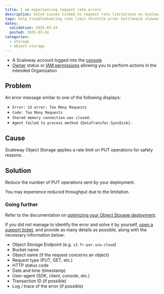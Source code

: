 ```yaml
---
title: I am experiencing request rate errors
description: Solve issues linked to request rate limitations on Scaleway Object Storage.
tags: help troubleshooting rate limit throttle error bottleneck slowness slow low performance
dates:
  validation: 2025-03-24
  posted: 2025-03-24
categories:
  - storage
  - object-storage
---
```



<Requirements />

- A Scaleway account logged into the [console](https://console.scaleway.com)
- [Owner](/iam/concepts/#owner) status or [IAM permissions](/iam/concepts/#permission) allowing you to perform actions in the intended Organization

## Problem

An error message similar to one of the following displays:

- `Error: S3 error: Too Many Requests`
- `Code: Too Many Requests`
- `Shared memory connection was closed.`
- `Agent failed to process method {DataTransfer.SyncDisk}.`

## Cause

Scaleway Object Storage applies a rate limit on PUT operations for safety reasons.

## Solution

Reduce the number of PUT operations sent by your deployment.

<Message type="note">
You may experience reduced throughput due to the limitation.
</Message>

### Going further

Refer to the documentation on [optimizing your Object Storage deployment](/object-storage/reference-content/optimize-object-storage-performance/).

If you did not manage to identify the error and solve it by yourself, [open a support ticket](/account/how-to/open-a-support-ticket/), and provide as many details as possible, along with the necessary information below:

- Object Storage Endpoint (e.g. `s3.fr-par.scw.cloud`)
- Bucket name
- Object name (if the request concerns an object)
- Request type (PUT, GET, etc.)
- HTTP status code
- Date and time (timestamp)
- User-agent (SDK, client, console, etc.)
- Transaction ID (if possible)
- Log / trace of the error (if possible)